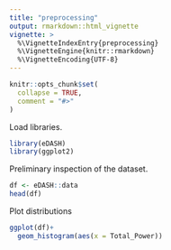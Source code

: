 ```yaml
---
title: "preprocessing"
output: rmarkdown::html_vignette
vignette: >
  %\VignetteIndexEntry{preprocessing}
  %\VignetteEngine{knitr::rmarkdown}
  %\VignetteEncoding{UTF-8}
---
```


```r
knitr::opts_chunk$set(
  collapse = TRUE,
  comment = "#>"
)
```

Load libraries.
```r
library(eDASH)
library(ggplot2)
```
Preliminary inspection of the dataset.
```r
df <- eDASH::data
head(df)
```

Plot distributions
```r
ggplot(df)+
  geom_histogram(aes(x = Total_Power))
```

